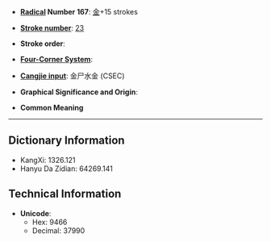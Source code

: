 * '''[[Wiktionary:Chinese radical index| Radical]] Number 167''': [[Wiktionary:Chinese radical index 金|金]]+15 strokes

* '''[[Wiktionary:Chinese total strokes index|Stroke number]]''': [[Wiktionary:Chinese total strokes index 23|23]]

* '''Stroke order''': 

* '''[[Wiktionary:Chinese four corner index|Four-Corner System]]''': 

* '''[[Wiktionary:Chinese Cangjie index|Cangjie input]]''': 金尸水金 (CSEC)

* '''Graphical Significance and Origin''': 

* '''Common Meaning'''

----

== Dictionary Information ==

* KangXi: 1326.121
* Hanyu Da Zidian: 64269.141

== Technical Information ==

* '''Unicode''':
** Hex: 9466
** Decimal: 37990